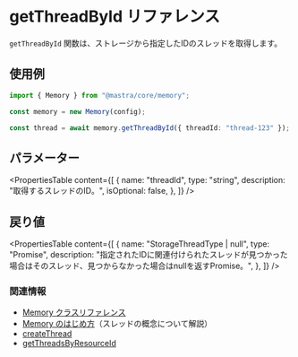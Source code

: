 # getThreadById リファレンス

`getThreadById` 関数は、ストレージから指定したIDのスレッドを取得します。

## 使用例

```typescript
import { Memory } from "@mastra/core/memory";

const memory = new Memory(config);

const thread = await memory.getThreadById({ threadId: "thread-123" });
```

## パラメーター

<PropertiesTable
  content={[
    {
      name: "threadId",
      type: "string",
      description: "取得するスレッドのID。",
      isOptional: false,
    },
  ]}
/>

## 戻り値

<PropertiesTable
  content={[
    {
      name: "StorageThreadType | null",
      type: "Promise",
      description:
        "指定されたIDに関連付けられたスレッドが見つかった場合はそのスレッド、見つからなかった場合はnullを返すPromise。",
    },
  ]}
/>

### 関連情報

- [Memory クラスリファレンス](/reference/memory/Memory.mdx)
- [Memory のはじめ方](/docs/memory/overview.mdx)（スレッドの概念について解説）
- [createThread](/reference/memory/createThread.mdx)
- [getThreadsByResourceId](/reference/memory/getThreadsByResourceId.mdx)
